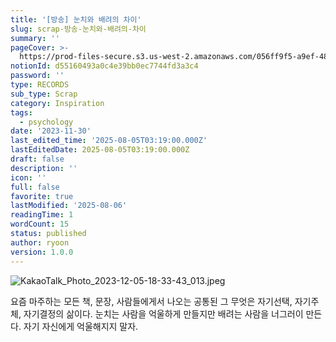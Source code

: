 ```yaml
---
title: '[방송] 눈치와 배려의 차이'
slug: scrap-방송-눈치와-배려의-차이
summary: ''
pageCover: >-
  https://prod-files-secure.s3.us-west-2.amazonaws.com/056ff9f5-a9ef-486f-8acb-9eef51d06a2d/0c675bfe-81bf-4eed-ab42-d0ba07132915/%E1%84%8B%E1%85%B5%E1%84%85%E1%85%B3%E1%86%B7_%E1%84%8B%E1%85%A5%E1%86%B9%E1%84%82%E1%85%B3%E1%86%AB_%E1%84%82%E1%85%A9%E1%84%90%E1%85%B3%E1%84%87%E1%85%AE%E1%86%A8_%286%29.png?X-Amz-Algorithm=AWS4-HMAC-SHA256&X-Amz-Content-Sha256=UNSIGNED-PAYLOAD&X-Amz-Credential=ASIAZI2LB4666DJXNCDL%2F20250806%2Fus-west-2%2Fs3%2Faws4_request&X-Amz-Date=20250806T110203Z&X-Amz-Expires=3600&X-Amz-Security-Token=IQoJb3JpZ2luX2VjEDsaCXVzLXdlc3QtMiJHMEUCIQDnp0M9ZSWb7aLyq2SizShFAY%2BDbwTN44dY1oKO8u6pDgIgauGAlOU5dEbZ0Hy8HCbMI8WBS8TkLA9%2BJFWe2KMOT2gq%2FwMIdBAAGgw2Mzc0MjMxODM4MDUiDLb3Kn5J3VkXSkxOoircA1QbP%2BcbxCI67dWU5FnJdj%2B3sYr57WKcbEOlobF9FC8mtk6a8m4AmIUBjEUb0l57aLmIeMiO1mN%2FeGv3ISuH2Gx97cJ1LNVhZONHsXcJS%2Bk8g56ozVOzSZdZIQ9IXYyTiBCzCKlulXUylzqATnw6thMlv%2B4tqs%2FiRuYodZEWeY1NjhSfxuE%2Bd%2Bftjw2%2FGbGoHSgvcWnSnVC0gCFvJ3B8G0NQIPoX1pq25m%2Fs9wyIDKFDfITDszr3aNvIvQDn5vpD8GQKvb3l2n6j3qVh6RH%2BWepOmyk3u1VzPt279u%2B4jUMF%2Bhw4tO7BG0ScKLAM1ZvQjCovFAqdva94TaSun7rtMwfHNX6iCILxpXjWAaJ3QmttZwVppIlm%2BUiqB%2FQQ4K2aEHXHZQougPYZSywXgi6%2B9GIM0%2FjExGiG26S3o52iDCwZu1p3zzgS7dYSO0Rsjzaz0nv%2FPGw0Y81T0cXsChGZK1W5Pp5Lw88vF%2Fcp%2FS4L6Fq%2BL%2BhKgrRv6p74B61Z6ZTyWs1h7z13Y9QIov57EXTpCghJjPcQMlssoMWksWULX%2FcnwPUK5PqZyjNw92pfITGgT94FCb6TGLI176ND0fMa2vIqRA1L7jrCiZUvF9cuEIGVs3%2F1Z325r0QETOppMP%2FrzMQGOqUBNNv69GCMUJ%2B5gC3sij4%2BRS38GCSQQkeSErTGvfQ%2Fcrkr3YvoPPZcg5LvznKwuAcFU7eS64i6sivtPOK64zm%2FHJ2UFXlIwgP6YmynJBf%2F96pkMvLgdP%2FBuW5wMAMwErOqGrNyj34gBk8stObos1ANgwVkSy2072MEKCF4oa9fH%2FshC7EKkFj7hhp%2FM0Z%2FZGHV%2B%2BXkCyDl5vmVX2j%2FcbDAzcahO%2FUm&X-Amz-Signature=5d7816fb92f15f8df10256316ad34eb284a96bf05177a518eb3dab4b9ac329cf&X-Amz-SignedHeaders=host&x-amz-checksum-mode=ENABLED&x-id=GetObject
notionId: d55160493a0c4e39bb0ec7744fd3a3c4
password: ''
type: RECORDS
sub_type: Scrap
category: Inspiration
tags:
  - psychology
date: '2023-11-30'
last_edited_time: '2025-08-05T03:19:00.000Z'
lastEditedDate: 2025-08-05T03:19:00.000Z
draft: false
description: ''
icon: ''
full: false
favorite: true
lastModified: '2025-08-06'
readingTime: 1
wordCount: 15
status: published
author: ryoon
version: 1.0.0
---
```


![KakaoTalk_Photo_2023-12-05-18-33-43_013.jpeg](https://prod-files-secure.s3.us-west-2.amazonaws.com/056ff9f5-a9ef-486f-8acb-9eef51d06a2d/36975c7a-5b3a-4de6-bcde-d43687c53358/KakaoTalk_Photo_2023-12-05-18-33-43_013.jpeg?X-Amz-Algorithm=AWS4-HMAC-SHA256&X-Amz-Content-Sha256=UNSIGNED-PAYLOAD&X-Amz-Credential=ASIAZI2LB466VKCFH3B5%2F20250806%2Fus-west-2%2Fs3%2Faws4_request&X-Amz-Date=20250806T110330Z&X-Amz-Expires=3600&X-Amz-Security-Token=IQoJb3JpZ2luX2VjEDsaCXVzLXdlc3QtMiJGMEQCIHxaxqn5ACgW4yMFp%2FT0obpzi6rUue51Be2jB92JcjXtAiBcR2E6xKWPNmg9xCAk4Vhy%2FaCVmc%2Bn3aWAsCJ3UHs0hyr%2FAwh0EAAaDDYzNzQyMzE4MzgwNSIMaZO7zYhQHyAWDOLmKtwD0%2BZ0hb5LsfX63xjiUJ8UANBKOlKgY%2FdkKF9%2BxMo1lrvN2dkjtyXcTjVD2roZHPwhITPzrCkbpsQHWnuZ5Uoq1iqdPOL8HZ2WE3Ij39Ocj4iSGGSivV2ODsPZjdqJvhQNU8nXb4gqI8C8pRXuck7brbrQV%2FW5YB1w9f7XwSMz6sxMzsThPos8zC2f9GEcZX%2B9249aX%2BQbN21Z4kKlRkvl3cvtRsGD9%2BASJJGBr1bXp0bl31SFyXe6iKCVzgVj3u15u3JbCjVANpSk%2BuiBd5ArZ5lWu1MA8Zj8z3Dwacm%2FtP0%2FmdKDk29ALUnnolcH8wb9PE0GSO3Wag%2BGKVr7UHJHVwyjNns2hr3fB26r%2FNUkCdyiNku0O5ahQoKWeaa%2B9xfiBkoED%2BlyV1HLbwf5z8GJTBQNg3T5HI3s%2BoexaTIY2Zfj0dCS7R4eYYf1gpEfMiVtBWGQq6CyeZxgppAMpS1IOOkEvt%2FQh%2BYvPxRM2gobxZwb%2FdWhYaQDuPM%2BkAe9uMg0IfT31keKMTZfzpxf3MPk5vbyKfDyihgRHWAxuANsuQYg3d3Em99MASWIhAjlCAk8oVNAvfZEViKkfhSNigHaof78RlrHBTmgq3ho6iUyRLCxi4alGWAFKpz5QTcw%2FevMxAY6pgFpbSz8Gz7CiUAJUyReDTeFUNC6EivJbPJfW5VgZsbyuzzJCYw2unoCIOvjmOCI%2BVoZqucoXAWm6KM9OW%2Fd2YMbNO1g%2B%2FNurnBhrnxwq3GTqUUGCJ7fh2uS%2FPI8KnS4bw8OzMLmcoVgX58fiGcRgnB9%2BHn0NkqcTREmiQ0fcgNZHDKJJn7YLS3W%2FBPefn7fRCzKnUNeAooKfMifsooErQePiXBZxAiF&X-Amz-Signature=7af48d06a16bf8354af4b9535a5bd3afe7961950eef2b247c38f51cc320e22da&X-Amz-SignedHeaders=host&x-amz-checksum-mode=ENABLED&x-id=GetObject)


요즘 마주하는 모든 책, 문장, 사람들에게서 나오는 공통된 그 무엇은 자기선택, 자기주체, 자기결정의 삶이다. 눈치는 사람을 억울하게 만들지만 배려는 사람을 너그러이 만든다. 자기 자신에게 억울해지지 말자. 

